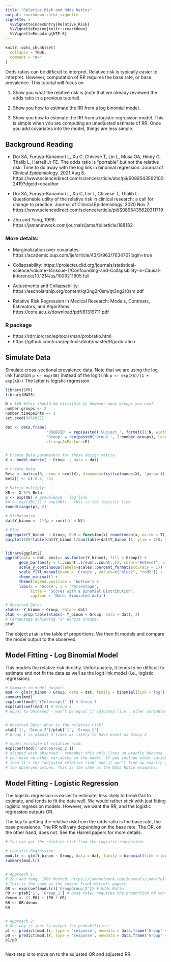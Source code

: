 ```yaml
---
title: "Relative Risk and Odds Ratios"
output: rmarkdown::html_vignette
vignette: >
  %\VignetteIndexEntry{Relative_Risk}
  %\VignetteEngine{knitr::rmarkdown}
  %\VignetteEncoding{UTF-8}
---
```


```r
knitr::opts_chunk$set(
  collapse = TRUE,
  comment = "#>"
)
```

Odds ratios can be difficult to interpret. Relative risk is typically easier to interpret. 
However, computation of RR requires the base rate, or base prevalence. This tutorial will focus on

1. Show you what the relative risk is (note that we already reviewed the odds ratio in 
a previous tutorial). 

2. Show you how to estimate the RR from a log binomial model. 

3. Show you how to estimate the RR from a logistic regression model. This is simple when you are computing an unadjusted estimate of RR. Once you add covariates into the model, things are less simple. 


## Background Reading
- Doi SA, Furuya-Kanamori L, Xu C, Chivese T, Lin L, Musa OA, Hindy G, Thalib L, Harrell Jr FE. The odds ratio is “portable” but not the relative risk: Time to do away with the log link in binomial regression. Journal of Clinical Epidemiology. 2021 Aug 8. https://www.sciencedirect.com/science/article/abs/pii/S0895435621002419?dgcid=coauthor

- Doi SA, Furuya-Kanamori L, Xu C, Lin L, Chivese T, Thalib L. Questionable utility of the relative risk in clinical research: a call for change to practice. Journal of Clinical Epidemiology. 2020 Nov 7. https://www.sciencedirect.com/science/article/pii/S0895435620311719

- Zhu and Yang, 1998: https://jamanetwork.com/journals/jama/fullarticle/188182


### More details:
- Marginalization over covariates: https://academic.oup.com/ije/article/43/3/962/763470?login=true

- Collapsability: https://projecteuclid.org/journals/statistical-science/volume-14/issue-1/Confounding-and-Collapsibility-in-Causal-Inference/10.1214/ss/1009211805.full

- Adjustments and Collapsability: https://escholarship.org/content/qt3ng2r0sm/qt3ng2r0sm.pdf

- Relative Risk Regression in Medical Research: Models, Contrasts, Estimators, and Algorithms
https://core.ac.uk/download/pdf/61319711.pdf


### R package
- https://rdrr.io/cran/epitools/man/probratio.html
- https://github.com/cran/epitools/blob/master/R/probratio.r


## Simulate Data

Simulate cross-sectional prevalence data. Note that we are using the log link function
`p <- exp(XB)` instead of the logit link `p <- exp(XB)/(1 + exp(XB))`
The latter is logistic regression. 


```r
library(SPR)
library(MASS)

N = 1e5 #this should be divisible by however many groups you use!
number.groups <- 2
number.timepoints <- 1
set.seed(9062021)

dat <- data.frame(
                  'USUBJID' = rep(paste0('Subject_', formatC(1:N, width = 4, flag = '0')), length.out= N*number.timepoints),
                  'Group' = rep(paste0('Group_', 1:number.groups), length.out = N*number.timepoints),
                  stringsAsFactors=F)


# Create Beta parameters for these design matrix:
X <- model.matrix( ~ Group  , data = dat)

# Create Beta
Beta <- matrix(0, nrow = ncol(X), dimnames=list(colnames(X), 'param'))
Beta[] <- c(-0.5, -1)

# Matrix multiply:
XB <- X %*% Beta
p <- exp(XB) # prevalence - log link
#p <- exp(XB)/(1 + exp(XB)) - this is the logistic link
round(range(p), 2)

# Dichotomize
dat$Y_binom <- 1*(p > runif(n = N))

# Plot
aggregate(Y_binom  ~ Group, FUN = function(x) round(mean(x, na.rm = T),2), dat = dat, na.action = na.pass)
barplot(100*table(dat$Y_binom )/sum(table(dat$Y_binom )), ylim = c(0, 100), ylab = 'Percentage', col = 'grey', main = 'Binomial')


library(ggplot2)
ggplot(data = dat, aes(x= as.factor(Y_binom), fill = Group)) +
      geom_bar(aes(y = (..count..)/sum(..count..)), color="#e9ecef", alpha=0.6, position="dodge", stat="count") +
      scale_y_continuous(labels=scales::percent_format(accuracy = 1)) +
      scale_fill_manual(name = 'Groups', values=c("blue2", "red2")) +
      theme_minimal() +
      theme(legend.position = 'bottom') +
      labs(x = 'Score', y = 'Percentage',
           title = 'Scores with a Binomial Distribution',
           caption = 'Note: Simulated data')

# Observed Data:
xtabs(~ Y_binom + Group, data = dat)
ptab <- prop.table(xtabs(~ Y_binom + Group, data = dat), 2)
# Percentage achieving "1" across Groups:
ptab

```


The object `ptab` is the table of proportions. We then fit models and compare the
model output to the observed. 

## Model Fitting - Log Binomial Model

This models the relative risk directly. Unfortunately, it tends to be difficult to estimate and not fit the data as well as the logit link model (i.e., logistic regression).  

```r

# Compare to model output:
mod <- glm(Y_binom ~ Group, data = dat, family = binomial(link ='log'))
summary(mod)
exp(coef(mod)['(Intercept)' ]) # Group 1
exp(sum(coef(mod))) # Group 2
# equal to observed - won't be equal if adjusted (i.e., other variables in model)


# Observed Data: What is the relative risk?
ptab['1', 'Group_2']/ptab['1', 'Group_1']
# Group 1 is almost 3 times as likely to have event as Group 2

# model estimate of relative risk:
exp(coef(mod)['GroupGroup_2'])
# aligned with observed - remember this only lines up exactly because
# you have no other variables in the model. If you include other variables,
# then it's the "adjusted relative risk" and it won't line up exactly with
# the observed values. This is the same as the Odds Ratio examples. 

```

## Model Fitting - Logistic Regression

The logistic regression is easier to estimate, less likely to break/fail to estimate, and tends to fit the data well. We would rather stick with just fitting logistic regression models. However, we want the RR, and the logistic regression outputs OR. 


The key to getting the relative risk from the odds ratio is the base rate, 
the base prevalence. The RR will vary depending on the base rate. The OR, on the 
other hand, does not. See the Harrell papers for more details. 

```r
# You can get the relative risk from the logistic regression:

# Logistic Regression:
mod.lr <- glm(Y_binom ~ Group, data = dat, family = binomial(link ='logit'))
summary(mod.lr)


# Approach 1:
# Zhu and Yang, 1998 Method: https://jamanetwork.com/journals/jama/fullarticle/188182
# This is the same as the recent Frank Harrell papers
OR <- exp(coef(mod.lr)['GroupGroup_2']) # Odds Ratio
P0 <- ptab['1', 'Group_1'] # Base rate; requires the proportion of control subjects who experience the outcome. This is the key part of computing RR from OR.
denom <- (1-P0) + (P0 * OR)
RR <- OR/denom
RR 


# Approach 2:
# One way is just to output the probabilities:
p1 <- predict(mod.lr, type = 'response', newdata = data.frame('Group' = c('Group_2')))
p0 <- predict(mod.lr, type = 'response', newdata = data.frame('Group' = c('Group_1')))
p1/p0



```

Next step is to move on to the adjusted OR and adjusted RR. 
